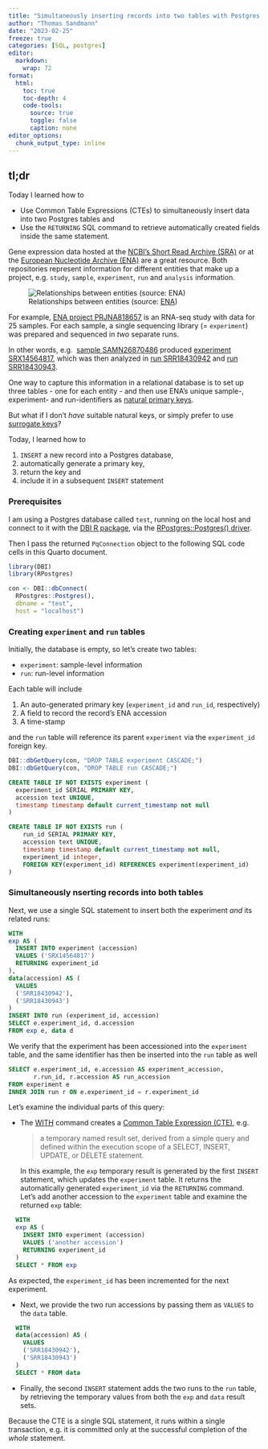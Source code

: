 ```yaml
---
title: "Simultaneously inserting records into two tables with Postgres CTEs"
author: "Thomas Sandmann"
date: "2023-02-25"
freeze: true
categories: [SQL, postgres]
editor:
  markdown:
    wrap: 72
format:
  html:
    toc: true
    toc-depth: 4
    code-tools:
      source: true
      toggle: false
      caption: none
editor_options: 
  chunk_output_type: inline
---
```


## tl;dr

Today I learned how to 
 
- Use Common Table Expressions (CTEs) to simultaneously insert data into two
  Postgres tables and
- Use the `RETURNING` SQL command to retrieve automatically created fields
  inside the same statement.

Gene expression data hosted at the 
[NCBI's Short Read Archive (SRA)](https://www.ncbi.nlm.nih.gov/sra)
or at the
[European Nucleotide Archive (ENA)](https://www.ebi.ac.uk/ena/browser/)
are a great resource. Both repositories represent information for different
entities that make up a project, e.g. `study`, `sample`, `experiment`, `run`
and `analysis` information.

![Relationships between entities (source: [ENA](https://ena-docs.readthedocs.io/en/latest/submit/samples.html))](https://ena-docs.readthedocs.io/en/latest/_images/metadata_model_sample.png)

For example, 
[ENA project PRJNA818657](https://www.ebi.ac.uk/ena/browser/view/PRJNA818657)
is an RNA-seq study with data for 25 samples. For each sample, a single
sequencing library (= `experiment`) was prepared and sequenced in _two_
separate runs.

In other words, e.g. 
[sample SAMN26870486](https://www.ebi.ac.uk/ena/browser/view/SAMN26870486)
produced 
[experiment SRX14564817](https://www.ebi.ac.uk/ena/browser/view/SRX14564817),
which was then analyzed in
[run SRR18430942](https://www.ebi.ac.uk/ena/browser/view/SRR18430942) 
and 
[run SRR18430943](https://www.ebi.ac.uk/ena/browser/view/SRR18430943).

One way to capture this information in a relational database is to set up
three tables - one for each entity - and then use ENA's unique sample-,
experiment- and run-identifiers as 
[natural primary keys](https://en.wikipedia.org/wiki/Natural_key).

But what if I don't _have_ suitable natural keys, or simply prefer to use
[surrogate keys](https://en.wikipedia.org/wiki/Surrogate_key)? 

Today, I learned how to 

1. `INSERT` a new record into a Postgres database,
2. automatically generate a primary key,
3. return the key and
4. include it in a subsequent `INSERT` statement

### Prerequisites

I am using a Postgres database called `test`, running on the local host and
connect to it with the 
[DBI R package](https://dbi.r-dbi.org/), 
via the 
[RPostgres::Postgres() driver](https://cran.r-project.org/web/packages/RPostgres/index.html).

Then I pass the returned `PqConnection` object to the following SQL code cells
in this Quarto document.

```r
library(DBI)
library(RPostgres)

con <- DBI::dbConnect(
  RPostgres::Postgres(), 
  dbname = "test", 
  host = "localhost")
```

### Creating `experiment` and `run` tables

Initially, the database is empty, so let's create two tables:

- `experiment`: sample-level information
- `run`: run-level information

Each table will include

1. An auto-generated primary key (`experiment_id` and `run_id`, respectively)
2. A field to record the record's ENA accession
3. A time-stamp

and the `run` table will reference its parent `experiment` via the 
`experiment_id` foreign key.

```r
DBI::dbGetQuery(con, "DROP TABLE experiment CASCADE;")
DBI::dbGetQuery(con, "DROP TABLE run CASCADE;")
```

```sql
CREATE TABLE IF NOT EXISTS experiment (
  experiment_id SERIAL PRIMARY KEY,
  accession text UNIQUE,
  timestamp timestamp default current_timestamp not null
)
```

```sql
CREATE TABLE IF NOT EXISTS run (
    run_id SERIAL PRIMARY KEY,
    accession text UNIQUE,
    timestamp timestamp default current_timestamp not null,
    experiment_id integer,
    FOREIGN KEY(experiment_id) REFERENCES experiment(experiment_id)
)
```

### Simultaneously nserting records into both tables

Next, we use a single SQL statement to insert both the experiment _and_ its
related runs:

```sql
WITH
exp AS (
  INSERT INTO experiment (accession) 
  VALUES ('SRX14564817') 
  RETURNING experiment_id
),
data(accession) AS (
  VALUES
  ('SRR18430942'),
  ('SRR18430943')
)
INSERT INTO run (experiment_id, accession)
SELECT e.experiment_id, d.accession
FROM exp e, data d
```

We verify that the experiment has been accessioned into the `experiment` table,
and the same identifier has then be inserted into the `run` table as well

```sql
SELECT e.experiment_id, e.accession AS experiment_accession, 
       r.run_id, r.accession AS run_accession
FROM experiment e
INNER JOIN run r ON e.experiment_id = r.experiment_id
```

Let's examine the individual parts of this query:

- The
  [WITH](https://www.postgresql.org/docs/current/queries-with.html) 
  command creates a 
  [Common Table Expression (CTE)](https://en.wikipedia.org/wiki/Hierarchical_and_recursive_queries_in_SQL#Common_table_expression),
  e.g. 
  
  > a temporary named result set, derived from a simple query and defined within
  the execution scope of a SELECT, INSERT, UPDATE, or DELETE statement.
  
  In this example, the `exp` temporary result is generated by the first `INSERT`
  statement, which updates the `experiment` table. It returns the automatically
  generated `experiment_id` via the `RETURNING` command. Let's add another
  accession to the `experiment` table and examine the returned `exp` table:
  
```sql
  WITH
  exp AS (
    INSERT INTO experiment (accession) 
    VALUES ('another accession') 
    RETURNING experiment_id
  )
  SELECT * FROM exp
```
  As expected, the `experiment_id` has been incremented for the next experiment.

- Next, we provide the two run accessions by passing them as `VALUES` to the
  `data` table.
  
```sql
  WITH
  data(accession) AS (
    VALUES
    ('SRR18430942'),
    ('SRR18430943')
  )
  SELECT * FROM data
```

- Finally, the second `INSERT` statement adds the two runs to the `run` table,
  by retrieving the temporary values from both the `exp` and `data` result sets.
  
Because the CTE is a single SQL statement, it runs within a single transaction,
e.g. it is committed only at the successful completion of the _whole_ statement.


